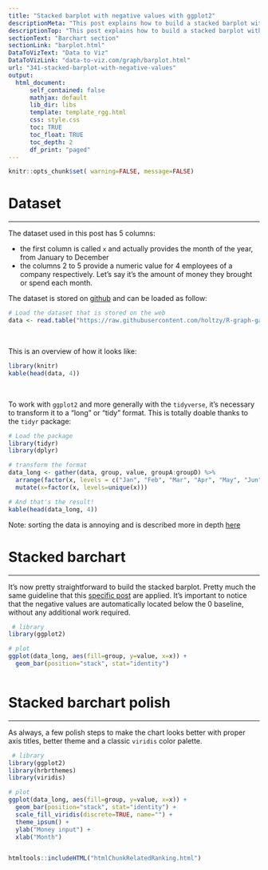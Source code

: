 ```yaml
---
title: "Stacked barplot with negative values with ggplot2"
descriptionMeta: "This post explains how to build a stacked barplot with R and ggplot2. It considers a dataset that includes negative values to see how the package behave."
descriptionTop: "This post explains how to build a stacked barplot with R and [ggplot2](https://www.r-graph-gallery.com/ggplot2-package.html). It focus on a dataset that includes negative values"
sectionText: "Barchart section"
sectionLink: "barplot.html"
DataToVizText: "Data to Viz"
DataToVizLink: "data-to-viz.com/graph/barplot.html"
url: "341-stacked-barplot-with-negative-values"
output:
  html_document:
      self_contained: false    
      mathjax: default
      lib_dir: libs
      template: template_rgg.html
      css: style.css
      toc: TRUE
      toc_float: TRUE
      toc_depth: 2
      df_print: "paged"
---
```



```r
knitr::opts_chunk$set( warning=FALSE, message=FALSE)
```

<div class="container">




# Dataset
***

The dataset used in this post has 5 columns:

  - the first column is called `x` and actually provides the month of the year, from January to December
  - the columns 2 to 5 provide a numeric value for 4 employees of a company respectively. Let's say it's the amount of money they brought or spend each month.

The dataset is stored on [github](https://raw.githubusercontent.com/holtzy/R-graph-gallery/master/DATA/stacked_barplot_negative_values.csv) and can be loaded as follow:

```r

# Load the dataset that is stored on the web
data <- read.table("https://raw.githubusercontent.com/holtzy/R-graph-gallery/master/DATA/stacked_barplot_negative_values.csv", header=T, sep=",")

```

<br/>

This is an overview of how it looks like:

```r
library(knitr)
kable(head(data, 4))
```


<br/>

To work with `ggplot2` and more generally with the `tidyverse`, it's necessary to transform it to a "long" or "tidy" format. This is totally doable thanks to the `tidyr` package:

```r
# Load the package
library(tidyr)
library(dplyr)

# transform the format
data_long <- gather(data, group, value, groupA:groupD) %>%
  arrange(factor(x, levels = c("Jan", "Feb", "Mar", "Apr", "May", "Jun", "Jul", "Aug", "Sept", "Oct"))) %>% 
  mutate(x=factor(x, levels=unique(x)))

# And that's the result!
kable(head(data_long, 4))
```


Note: sorting the data is annoying and is described more in depth [here](https://r-graph-gallery.com/267-reorder-a-variable-in-ggplot2.html)



















# Stacked barchart
***

<div class = "row">

<div class = "col-md-6  col-sm-12 align-self-center">

It's now pretty straightforward to build the stacked barplot. Pretty much the same guideline that this [specific post](https://r-graph-gallery.com/48-grouped-barplot-with-ggplot2.html) are applied. It's important to notice that the negative values are automatically located below the 0 baseline, without any additional work required.


</div>


<div class = "col-md-6  col-sm-12">

```r
 # library
library(ggplot2)

# plot
ggplot(data_long, aes(fill=group, y=value, x=x)) + 
  geom_bar(position="stack", stat="identity")
```
</div>
</div>



```r
```






# Stacked barchart polish
***

<div class = "row">

<div class = "col-md-6  col-sm-12 align-self-center">

As always, a few polish steps to make the chart looks better with proper axis titles, better theme and a classic `viridis` color palette.

</div>


<div class = "col-md-6  col-sm-12">

```r
 # library
library(ggplot2)
library(hrbrthemes)
library(viridis)

# plot
ggplot(data_long, aes(fill=group, y=value, x=x)) + 
  geom_bar(position="stack", stat="identity") + 
  scale_fill_viridis(discrete=TRUE, name="") +
  theme_ipsum() +
  ylab("Money input") + 
  xlab("Month")
```
</div>
</div>



```r
```

































<!-- Close container -->
</div>




```r
htmltools::includeHTML("htmlChunkRelatedRanking.html")
```
